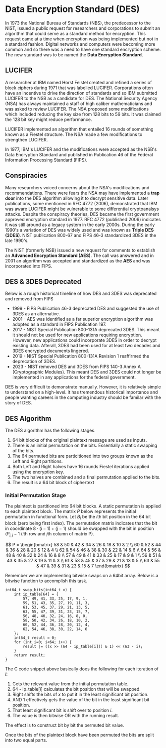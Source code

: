 # Data Encryption Standard (DES)

In 1973 the National Bureau of Standards (NBS), the predecessor to the NIST, issued a public request for researchers and corporations to submit an algorithm that could serve as a standard method for encryption.  This request came at a time when encryption was being implemented but not in a standard fashion.  Digital networks and computers were becoming more common and so there was a need to have one standard encryption scheme.  The new standard was to be named the **Data Encryption Standard**.

## LUCIFER

A researcher at IBM named Horst Feistel created and refined a series of block ciphers during 1971 that was labelled LUCIFER.  Corporations often have an incentive to drive the direction of standards and so IBM submitted LUCIFER to the NSB as a candidate for DES.  The National Security Agency (NSA) has always maintained a staff of high caliber mathematicians and was asked to review LUCIFER.  The NSA proposed some modifications which included reducing the key size from 128 bits to 56 bits.  It was claimed the 128 bit key might reduce performance.  

LUCIFER implemented an algorithm that entailed 16 rounds of something known as a Fiestel structure.  The NSA made a few modifications to strengthen LUCIFER.  

In 1977, IBM's LUCIFER and the modifications were accepted as the NSB's Data Encryption Standard and published in Publication 46 of the Federal Information Processing Standard (FIPS).

## Conspiracies

Many researchers voiced concerns about the NSA's modifications and recommendations.  There were fears the NSA may have implemented a **trap door** into the DES algorithm allowing it to decrypt sensitive data.  Later publications, some mentioned in RFC 4772 (2006), demonstrated that IBM was aware LUCIFER might be vulnerable to some differential cryptoanalsys attacks.  Despite the conspiracy theories, DES became the first government approved encryption standard in 1977.  RFC 4772 (published 2006) indicates it was still around as a legacy system in the early 2000s.  During the early 1990's a variation of DES was widely used and was known as **Triple DES (3DES)**.  NIST publication 800-67 and FIPS 46-3 standardized 3DES in the late 1990's.  

The NIST (formerly NSB) issued a new request for comments to establish an **Advanced Encryption Standard (AES)**.  The call was answered and in 2001 an algorithm was accepted and standardized as the **AES** and was incorporated into FIPS.

## DES & 3DES Deprecated

Below is a rough historical timeline of how DES and 3DES was deprecated and removed from FIPS 

* 1999 - FIPS Publication 46-3 deprecated DES and suggested the use of 3DES as an alternative. 
* 2001 - AES was identified as a far superior encryption algorithm was adopted as a standard in FIPS Publication 197.
* 2017 - NIST Special Publication 800-131A deprecated 3DES.  This meant it should not be used for new applications requiring encryption.   However, new applications could incorporate 3DES in order to decrypt existing data.  Afterall, 3DES had been used for at least two decades and 3DES encrypted documents lingered.
* 2019 - NIST Special Publication 800-131A Revision 1 reaffirmed the deprecation of 3DES.
* 2023 - NIST removed DES and 3DES from FIPS 140-3 Annex A (Cryptographic Modules). This meant DES and 3DES could not longer be implemented in any applications for the federal government. 

DES is very difficult to demonstrate manually.  However, it is relatively simple to understand on a high-level.  It has tremendous historical importance and people wanting careers in the computing industry should be familar with the story of DES.

## DES Algorithm

The DES algorithm has the following stages.

1. 64 bit blocks of the original plaintext message are used as inputs. 
2. There is an initial permutation on the bits. Essentially a static swapping of the bits. 
3. The 64 permuted bits are particitioned into two groups known as the Left and Right partitions. 
4. Both Left and Right halves have 16 rounds Fiestel iterations applied using the encryption key.
5. The two halves are combined and a final permutation applied to the bits.
6. The result is a 64 bit block of ciphertext


### Initial Permutation Stage 

The plaintext is partitioned into 64 bit blocks. A static permutation is applied to each plaintext block.  The matrix $P$ below represents the initial permutation in functional form. Let $B_i$ be the $i$th bit position in the 64 bit block (zero being first index).  The permutation matrix indicates that the bit in coordinate $8 \cdot (i-1) + (j-1)$ should be swapped with the bit in position $(P_{i,j} -1$ ($i$th row and $j$th column of matrix P).

$$
P = \begin{bmatrix}
58 & 50 & 42 & 34 & 26 & 18 & 10 & 2 \\
60 & 52 & 44 & 36 & 28 & 20 & 12 & 4 \\
62 & 54 & 46 & 38 & 30 & 22 & 14 & 6 \\
64 & 56 & 48 & 40 & 32 & 24 & 16 & 8 \\
57 & 49 & 41 & 33 & 25 & 17 &  9 & 1 \\
59 & 51 & 43 & 35 & 27 & 19 & 11 & 3 \\
61 & 53 & 45 & 37 & 29 & 21 & 13 & 5 \\
63 & 55 & 47 & 39 & 31 & 23 & 15 & 7
\end{bmatrix}
$$

Remember we are implementing bitwise swaps on a 64bit array. Below is a bitwise function to accomplish this task. 

    int64_t swap_bits(int64_t x) {
        int ip_table[64] = {
            57, 49, 41, 33, 25, 17, 9, 1,
            59, 51, 43, 35, 27, 19, 11, 3,
            61, 53, 45, 37, 29, 21, 13, 5,
            63, 55, 47, 39, 31, 23, 15, 7,
            56, 48, 40, 32, 24, 16, 8, 0,
            58, 50, 42, 34, 26, 18, 10, 2,
            60, 52, 44, 36, 28, 20, 12, 4,
            62, 54, 46, 38, 30, 22, 14, 6
        };
        int64_t result = 0;
        for (int i=0; i<64; i++) {
            result |= ((x >> (64 - ip_table[i])) & 1) << (63 - i);
        }
        return result;
    }

The C code snippet above basically does the following for each iteration of $i$:

1. Gets the relevant value from the initial permutation table.
2. 64 - ip_table[$i$] calculates the bit position that will be swapped.
3. Right shifts the bits of $x$ to put it in the least significant bit position.
4. AND 1 effectively gets the value of the bit in the least significant bit position.
5. That least significant bit is shift over to position $i$.
6. The value is then bitwise OR with the running result.

The effect is to construct bit by bit the permuted bit value. 

Once the bits of the plaintext block have been permuted the bits are split into two equal parts. 

